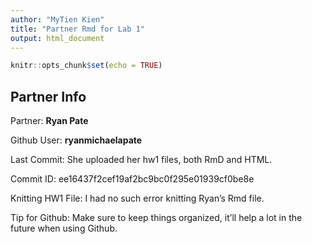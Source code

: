 ```yaml
---
author: "MyTien Kien"
title: "Partner Rmd for Lab 1"
output: html_document
---
```


```r
knitr::opts_chunk$set(echo = TRUE)
```

## Partner Info

Partner: **Ryan Pate**

Github User: **ryanmichaelapate**

Last Commit: She uploaded her hw1 files, both RmD and HTML.

Commit ID: ee16437f2cef19af2bc9bc0f295e01939cf0be8e

Knitting HW1 File: I had no such error knitting Ryan's Rmd file.

Tip for Github: Make sure to keep things organized, it'll help a lot in the future when using Github.